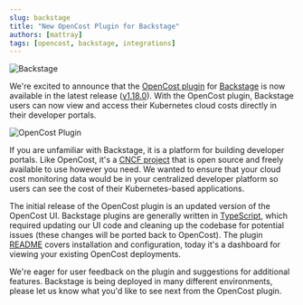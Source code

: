 ```yaml
---
slug: backstage
title: "New OpenCost Plugin for Backstage"
authors: [mattray]
tags: [opencost, backstage, integrations]
---
```

![Backstage](./img/Logo_Teal.svg)

We're excited to announce that the [OpenCost plugin](https://github.com/backstage/backstage/tree/master/plugins/opencost) for [Backstage](https://backstage.io) is now available in the latest release ([v1.18.0](https://github.com/backstage/backstage/releases/tag/v1.18.0)). With the OpenCost plugin, Backstage users can now view and access their Kubernetes cloud costs directly in their developer portals.

<!--truncate-->

![OpenCost Plugin](./img/opencost-plugin.png)

If you are unfamiliar with Backstage, it is a platform for building developer portals. Like OpenCost, it's a [CNCF project](https://www.cncf.io/projects/backstage/) that is open source and freely available to use however you need. We wanted to ensure that your cloud cost monitoring data would be in your centralized developer platform so users can see the cost of their Kubernetes-based applications.

The initial release of the OpenCost plugin is an updated version of the OpenCost UI. Backstage plugins are generally written in [TypeScript](https://www.typescriptlang.org/), which required updating our UI code and cleaning up the codebase for potential issues (these changes will be ported back to OpenCost). The plugin [README](https://github.com/backstage/backstage/blob/master/plugins/opencost/README.md) covers installation and configuration, today it's a dashboard for viewing your existing OpenCost deployments.

We're eager for user feedback on the plugin and suggestions for additional features. Backstage is being deployed in many different environments, please let us know what you'd like to see next from the OpenCost plugin.
